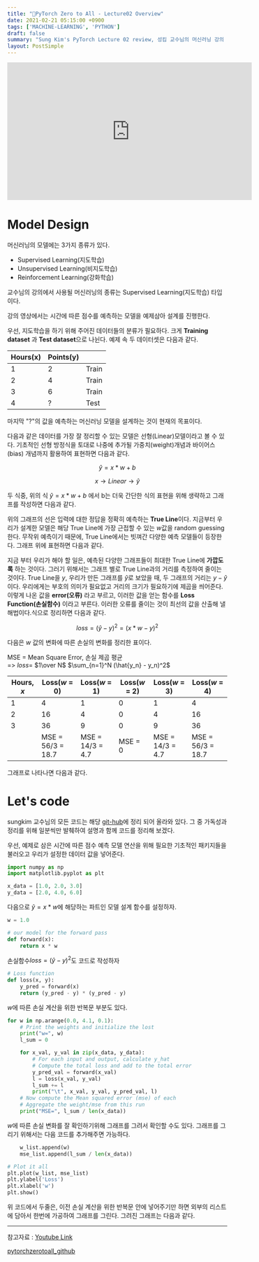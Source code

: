 ```yaml
---
title: "📝PyTorch Zero to All - Lecture02 Overview"
date: 2021-02-21 05:15:00 +0900
tags: ['MACHINE-LEARNING', 'PYTHON']
draft: false
summary: "Sung Kim's PyTorch Lecture 02 review, 성킴 교수님의 머신러닝 강의 리뷰"
layout: PostSimple
---
```


<iframe width="560" height="315" src="https://www.youtube.com/embed/l-Fe9Ekxxj4" frameborder="0" allow="accelerometer; autoplay; clipboard-write; encrypted-media; gyroscope; picture-in-picture" allowfullscreen></iframe>

# Model Design
머신러닝의 모델에는 3가지 종류가 있다.
- Supervised Learning(지도학습)
- Unsupervised Learning(비지도학습)
- Reinforcement Learning(강화학습)

교수님의 강의에서 사용될 머신러닝의 종류는 Supervised Learning(지도학습) 타입이다.

강의 영상에서는 시간에 따른 점수를 예측하는 모델을 예제삼아 설계를 진행한다.

우선, 지도학습을 하기 위해 주어진 데이터들의 분류가 필요하다. 크게 **Training dataset** 과 **Test dataset**으로 나뉜다. 예제 속 두 데이터셋은 다음과 같다.

| Hours(x) | Points(y) | |
| --- | --- | --- |
| 1 | 2 | Train |
| 2 | 4 | Train |
| 3 | 6 | Train |
| 4 | ? | Test |

마지막 "?"의 값을 예측하는 머신러닝 모델을 설계하는 것이 현재의 목표이다.

다음과 같은 데이터를 가장 잘 정리할 수 있는 모델은 선형(Linear)모델이라고 볼 수 있다. 기초적인 선형 방정식을 토대로 나중에 추가될 가중치(weight)개념과 바이어스(bias) 개념까지 활용하여 표현하면 다음과 같다.

$$
\hat{y} = x * w + b
$$

$$
x\rightarrow Linear \rightarrow \hat{y}
$$

두 식중, 위의 식 $\hat{y} = x * w + b$ 에서 b는 더욱 간단한 식의 표현을 위해 생략하고 그래프를 작성하면 다음과 같다.

위의 그래프의 선은 입력에 대한 정답을 정확히 예측하는 **True Line**이다. 지금부터 우리가 설계한 모델은 해당 True Line에 가장 근접할 수 있는 $w$값을 random guessing한다. 무작위 예측이기 때문에, True Line에서는 빗껴간 다양한 예측 모델들이 등장한다. 그래프 위에 표현하면 다음과 같다.

지금 부터 우리가 해야 할 일은, 예측된 다양한 그래프들이 최대한 True Line에 **가깝도록** 하는 것이다. 그러기 위해서는 그래프 별로 True Line과의 거리를 측정하여 줄이는 것이다. True Line을 $y$, 우리가 만든 그래프를 $\hat{y}$로 보았을 때, 두 그래프의 거리는 $y - \hat{y}$ 이다. 우리에게는 부호의 의미가 필요없고 거리의 크기가 필요하기에 제곱을 씌어준다. 이렇게 나온 값을 **error(오류)** 라고 부르고, 이러한 값을 얻는 함수를 **Loss Function(손실함수)** 이라고 부른다. 이러한 오류를 줄이는 것이 최선의 값을 산출해 낼 해법이다.식으로 정리하면 다음과 같다.

$$
loss = (\hat{y} - y)^2 = (x * w - y) ^ 2
$$

다음은 $w$ 값의 변화에 따른 손실의 변화를 정리한 표이다.

MSE = Mean Square Error, 손실 제곱 평균  
    => $loss =$ $1\over N$ $\sum_{n=1}^N (\hat{y_n} - y_n)^2$

|Hours, $x$|Loss($w$ = 0)|Loss($w$ = 1)|Loss($w$ = 2)|Loss($w$ = 3)|Loss($w$ = 4)|
|---|---|---|---|---|---|
|1|4|1|0|1|4|
|2|16|4|0|4|16|
|3|36|9|0|9|36|
||MSE = 56/3 = 18.7|MSE = 14/3 = 4.7|MSE = 0|MSE = 14/3 = 4.7|MSE = 56/3 = 18.7|

그래프로 나타나면 다음과 같다.

# Let's code
sungkim 교수님의 모든 코드는 해당 [git-hub](https://github.com/hunkim/PyTorchZeroToAll/blob/master/01_basics.py)에 정리 되어 올라와 있다. 그 중 가독성과 정리를 위해 일분씩만 발췌하여 설명과 함께 코드를 정리해 보겠다.

우선, 예제로 삼은 시간에 따른 점수 예측 모델 연산을 위해 필요한 기초적인 패키지들을 불러오고 우리가 설정한 데이터 값을 넣어준다.
```python
import numpy as np
import matplotlib.pyplot as plt

x_data = [1.0, 2.0, 3.0]
y_data = [2.0, 4.0, 6.0]
```

다음으로 $\hat{y} = x * w$에 해당하는 파트인 모델 설계 함수를 설정하자.
```python
w = 1.0

# our model for the forward pass
def forward(x):
    return x * w
```

손실함수$loss = (\hat{y} - y)^2$도 코드로 작성하자
```python
# Loss function
def loss(x, y):
    y_pred = forward(x)
    return (y_pred - y) * (y_pred - y)
```

$w$에 따른 손실 계산을 위한 반복문 부분도 있다.
```python
for w in np.arange(0.0, 4.1, 0.1):
    # Print the weights and initialize the lost
    print("w=", w)
    l_sum = 0

    for x_val, y_val in zip(x_data, y_data):
        # For each input and output, calculate y_hat
        # Compute the total loss and add to the total error
        y_pred_val = forward(x_val)
        l = loss(x_val, y_val)
        l_sum += l
        print("\t", x_val, y_val, y_pred_val, l)
    # Now compute the Mean squared error (mse) of each
    # Aggregate the weight/mse from this run
    print("MSE=", l_sum / len(x_data))
```

$w$에 따른 손실 변화를 잘 확인하기위해 그래프를 그려서 확인할 수도 있다. 그래프를 그리기 위해서는 다음 코드를 추가해주면 가능하다.
```python
    w_list.append(w)
    mse_list.append(l_sum / len(x_data))

# Plot it all
plt.plot(w_list, mse_list)
plt.ylabel('Loss')
plt.xlabel('w')
plt.show()
```
위 코드에서 두줄은, 이전 손실 계산을 위한 반복문 안에 넣어주기만 하면 외부의 리스트에 담아서 한번에 가공하여 그래프를 그린다. 그려진 그래프는 다음과 같다.

---
참고자료 : [Youtube Link](https://youtu.be/l-Fe9Ekxxj4)

[pytorchzerotoall_github](https://github.com/hunkim/PyTorchZeroToAll/blob/master/01_basics.py)